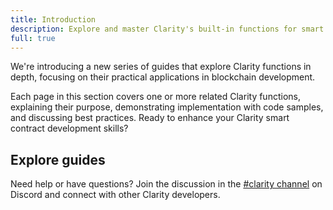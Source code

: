 ```yaml
---
title: Introduction
description: Explore and master Clarity's built-in functions for smart contract development.
full: true
---
```



<Callout title="New series" type="info">
We're introducing a new series of guides that explore Clarity functions in depth, focusing on their practical applications in blockchain development.
</Callout>

Each page in this section covers one or more related Clarity functions, explaining their purpose, demonstrating implementation with code samples, and discussing best practices. Ready to enhance your Clarity smart contract development skills?

## Explore guides

<Cards>
  <SecondaryCard
    href="/stacks/clarity/basic-arithmetic"
    title="Arithmetic operations"
    description="Master basic and advanced arithmetic functions for precise calculations in smart contracts."
  />
  <SecondaryCard
    href="/stacks/clarity/access-control"
    title="Access control"
    description="Manage permissions and control access for smart contracts."
  />
  <SecondaryCard
    href="/stacks/clarity/handling-optionals-and-errors"
    title="Handling optionals and errors"
    description="Safely handling optional values and error cases in Clarity smart contracts."
  />
</Cards>

Need help or have questions? Join the discussion in the [#clarity channel](https://stacks.chat) on Discord and connect with other Clarity developers.

